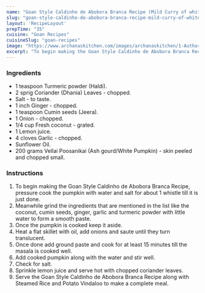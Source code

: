 ---
name: "Goan Style Caldinho de Abobora Branca Recipe (Mild Curry of white Pumpkin)"
slug: "goan-style-caldinho-de-abobora-branca-recipe-mild-curry-of-white-pumpkin"
layout: 'RecipeLayout'
prepTime: "35"
cuisine: "Goan Recipes"
cuisineSlug: "goan-recipes"
image: "https://www.archanaskitchen.com/images/archanaskitchen/1-Author/sibyl_sunitha/Goan_Style_Caldinho_de_Abobora_Branca_Recipe_Mild_Curry_of_white_Pumpkin.jpg"
excerpt: "To begin making the Goan Style Caldinho de Abobora Branca Recipe, pressure cook the pumpkin with water and salt for about 1 whistle till it is just done"
---

### Ingredients

- 1 teaspoon Turmeric powder (Haldi).
- 2 sprig Coriander (Dhania) Leaves - chopped.
- Salt - to taste.
- 1 inch Ginger - chopped.
- 1 teaspoon Cumin seeds (Jeera).
- 1 Onion - chopped.
- 1/4 cup Fresh coconut - grated.
- 1 Lemon juice.
- 4 cloves Garlic - chopped.
- Sunflower Oil.
- 200 grams Vellai Poosanikai (Ash gourd/White Pumpkin) - skin peeled and chopped small.

### Instructions

1. To begin making the Goan Style Caldinho de Abobora Branca Recipe, pressure cook the pumpkin with water and salt for about 1 whistle till it is just done.
1. Meanwhile grind the ingredients that are mentioned in the list like the coconut, cumin seeds, ginger, garlic and turmeric powder with little water to form a smooth paste.
1. Once the pumpkin is cooked keep it aside.
1. Heat a flat skillet with oil, add onions and saute until they turn translucent.
1. Once done add ground paste and cook for at least 15 minutes till the masala is cooked well.
1. Add cooked pumpkin along with the water and stir well.
1. Check for salt.
1. Sprinkle lemon juice and serve hot with chopped coriander leaves.
1. Serve the Goan Style Caldinho de Abobora Branca Recipe along with Steamed Rice and Potato Vindaloo  to make a complete meal.
